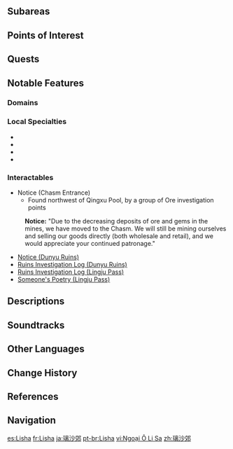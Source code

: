 {{Location Infobox
|image        = <gallery>
Lisha.png|In-Game
Lisha Map.png|Map
</gallery>
|type         = Area
|region       = Liyue
}}
{{Location Intro|{{Lang|'''Lisha'''|zh=璃沙郊|zh_rm=Líshā-jiāo|zh_tl=Glaze Sand Outskirts}}}}

==Subareas==
{{Locations by Category Table|type=Subareas}}

==Points of Interest==
{{Locations by Category Table|type=Points of Interest}}

==Quests==
{{Quests by Category List|heo=1}}

==Notable Features==
===Domains===
{{Domains by Category Gallery}}

===Local Specialties===
* {{Item|Cor Lapis}}
* {{Item|Noctilucous Jade}}
* {{Item|Qingxin}}
* {{Item|Violetgrass}}

===Interactables===
* Notice (Chasm Entrance)
** Found northwest of Qingxu Pool, by a group of Ore investigation points
{{Dialogue Start}}
:'''Notice:''' "Due to the decreasing deposits of ore and gems in the mines, we have moved to the Chasm. We will still be mining ourselves and selling our goods directly (both wholesale and retail), and we would appreciate your continued patronage."
{{Dialogue End}}
* [[Dunyu Ruins#Interactables|Notice (Dunyu Ruins)]]
* [[Dunyu Ruins#Interactables|Ruins Investigation Log (Dunyu Ruins)]]
* [[Lingju Pass#Interactables|Ruins Investigation Log (Lingju Pass)]]
* [[Lingju Pass#Interactables|Someone's Poetry (Lingju Pass)]]

==Descriptions==
{{Description/Viewpoint|Beyond the Chasm}}

==Soundtracks==
{{Soundtracks by Category Table|type=location}}

==Other Languages==
{{Other Languages
|en      = Lisha
|zhs     = 璃沙郊
|zhs_rm  = Líshā-jiāo
|zht     = 璃沙郊
|zht_rm  = Líshā-jiāo
|zh_tl   = Glaze Sand Outskirts
|ja      = {{Rubi|璃|り|沙|しゃ|郊|こう}}
|ja_rm   = Risha-kou<ref>[[Map]], Label: Lisha (Japanese)</ref>
|ja_tl   = Glaze Sand Outskirts{{Sino|ja}}
|ko      = {{tt|리사교|璃沙郊}}
|ko_rm   = Risa-gyo
|ko_tl   = Glaze Sand Outskirts{{Sino|ko}}
|es      = Lisha
|fr      = Lisha
|ru      = Предместье Лиша
|ru_tl   = Lisha Outskirts
|th      = Lisha
|vi      = {{tt|Ngoại|外}} Ô {{tt|Li Sa|璃沙}}
|vi_tl   = Lisha Outskirts{{Sino|vi|part=1}}
|de      = Lisha
|id      = Lisha
|pt      = Lisha
|tr      = Lisha
|it      = Lisha
}}

==Change History==
{{Change History|1.0}}

==References==
{{Reflist}}

==Navigation==
{{Area Navbox|Liyue}}

[[es:Lisha]]
[[fr:Lisha]]
[[ja:璃沙郊]]
[[pt-br:Lisha]]
[[vi:Ngoại Ô Li Sa]]
[[zh:璃沙郊]]